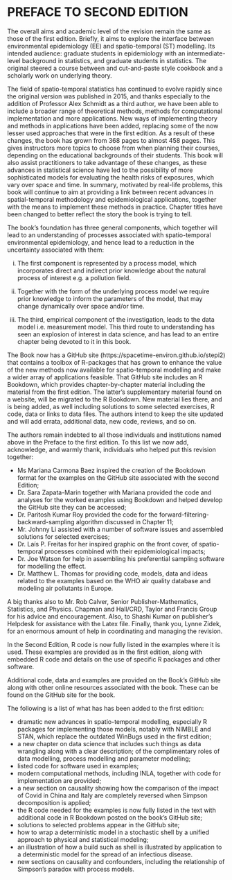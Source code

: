 # PREFACE TO SECOND EDITION {-}

The overall aims and academic level of the revision remain the same as those of the first edition. Briefly, it aims to explore the interface between environmental epidemiology (EE) and spatio-temporal (ST) modelling.  Its intended audience: graduate students in epidemiology with an intermediate-level background in statistics, and graduate students in statistics.  The original steered a course between and cut-and-paste style cookbook and a scholarly work on underlying theory. 


The field of spatio-temporal statistics has continued to evolve rapidly since the original version was published in 2015, and thanks especially to the addition of Professor Alex Schmidt as a third author, we have been able to include a broader range of theoretical methods, methods for computational implementation and more applications. New ways of implementing theory and methods in applications have been added, replacing some of the now lesser used approaches that were in the first edition. As a result of  these changes, the book has grown from 368 pages to almost 458 pages. This gives instructors more topics to choose from when planning their courses, depending on the educational backgrounds of their students.
This book will also assist practitioners to take advantage of these changes, as these advances in statistical science have led to the possibility of more sophisticated models for evaluating the health risks of exposures, which vary over space and time. In summary, motivated by real-life problems, this book will continue to aim at providing a link between recent advances in spatial-temporal methodology and epidemiological applications, together with the means to implement these methods in practice. Chapter titles have been changed to better reflect the story the book is trying to tell.


The book's foundation has three general components, which together will lead to an understanding of processes associated with spatio-temporal environmental epidemiology, and hence lead to a reduction in the uncertainty associated with them:

(i) The first component is represented by a process model, which incorporates direct and indirect prior knowledge about the natural process of interest e.g. a pollution field.  

(ii)  Together with the form of the underlying process model we require  
prior knowledge to inform the parameters of the model,  that  may change dynamically over space and/or time. 

(iii) The third, empirical component of the investigation,  leads to the data model i.e. measurement model.  This third route to understanding has seen an explosion of interest in data science, and has lead to an entire chapter being devoted to it in this book.



The Book now has a  GitHub site (https://spacetime-environ.github.io/stepi2) that contains a toolbox of R-packages that has grown to enhance the value of the new methods now available for spatio-temporal modelling and make a wider array of applications feasible.  That GitHub site includes an R Bookdown, which provides chapter-by-chapter material including the material from the first edition. The latter's supplementary material found on a website, will be migrated to the R Bookdown. New material lies there, and is being added, as well including solutions to some selected exercises, R code, data or links to data files. The authors intend to keep the site updated and will add errata, additional data, new code, reviews, and so on.  


The authors remain indebted to all those individuals and institutions named above in the Preface to the first edition. To this list we now add, acknowledge, and warmly thank, individuals who helped put this revision together:

- Ms Mariana Carmona Baez inspired the creation of the Bookdown format for the examples on the GitHub site associated with the second Edition;
- Dr. Sara Zapata-Marin together with Mariana provided the code and analyses for the worked examples using Bookdown and helped develop the GitHub site they can be accessed;
- Dr. Paritosh Kumar Roy provided the code for the forward-filtering-backward-sampling algorithm discussed in Chapter 11;
- Mr. Johnny Li assisted with a number of software issues and assembled solutions for selected exercises;
- Dr. Laís P. Freitas for her inspired graphic on the front cover, of spatio-temporal processes combined with their epidemiological impacts;
- Dr. Joe Watson for help in assembling his preferential sampling software for modelling the effect.
- Dr. Matthew L. Thomas for providing code, models, data and ideas related to the examples based on the WHO air quality database and modeling air pollutants in Europe.


A big thanks also to Mr. Rob Calver, Senior Publisher-Mathematics, Statistics, and Physics. Chapman and Hall/CRD, Taylor and Francis Group for his advice and encouragement. Also, to Shashi Kumar on publisher's Helpdesk for assistance with the Latex file. Finally, thank you, Lynne Zidek, for an enormous amount of help in coordinating and managing the revision. 

In the Second Edition,   R code is now fully listed in the examples where it is used.  These examples are provided as in the first edition, along with embedded R code and details on the use of specific R packages and other software.

 Additional code, data and examples are provided on the Book's GitHub site along with other online resources associated with the book.  These can be found on the GitHub site for the book. 

The following is a list of what has has been added to the first edition:

- dramatic new advances in spatio-temporal modelling, especially R packages for implementing those models, notably with NIMBLE and STAN, which replace the outdated WinBugs used in the first edition;
- a new chapter on data science that includes such things as data wrangling along with a clear description; of the complimentary roles of data modelling, process modelling and parameter modelling;
- listed code for software used in examples;
- modern computational methods, including INLA, together with code for implementation are provided;
- a new section on causality showing how the comparison of the impact of Covid in China and Italy are completely reversed when Simpson decomposition is applied;
- the R code needed for the examples is now fully listed in the text with additional code in R Bookdown posted on the book's GitHub site;
- solutions to selected problems appear in the GitHub site;
- how to wrap a deterministic model in a stochastic shell by a  unified approach to physical and statistical modeling;
- an illustration of how a build such as shell is illustrated by application to a deterministic model for the spread of an infectious disease.
- new sections on causality and confounders, including the relationship of Simpson's paradox with process models.


